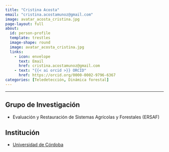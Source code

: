 ```yaml
---
title: "Cristina Acosta"
email: "cristina.acostamunoz@gmail.com"  
image: avatar_acosta_cristina.jpg
page-layout: full
about: 
  id: person-profile
  template: trestles
  image-shape: round
  image: avatar_acosta_cristina.jpg
  links:
    - icon: envelope
      text: Email
      href: cristina.acostamunoz@gmail.com
    - text: "{{< ai orcid >}} ORCID"
      href: https://orcid.org/0000-0002-9796-6367
categories: [Teledetección, Dinámica forestal]
---
```

 
<hr>

:::{#person-profile}

## Grupo de Investigación
- Evaluación y Restauración de Sistemas Agrícolas y Forestales (ERSAF)

## Institución
- [Universidad de Córdoba](https://www.uco.es/)

:::
